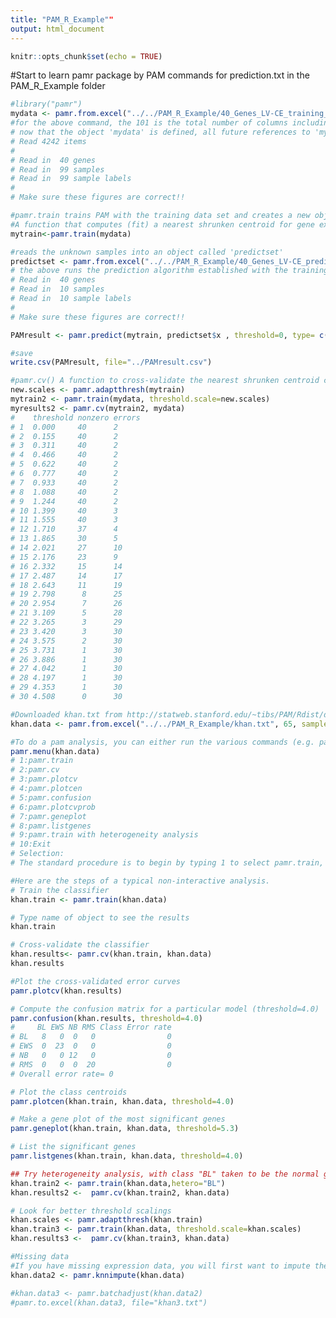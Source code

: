 ```yaml
---
title: "PAM_R_Example""
output: html_document
---
```


```r
knitr::opts_chunk$set(echo = TRUE)
```

#Start to learn pamr package by PAM commands for prediction.txt in the PAM_R_Example folder

```r
#library("pamr")
mydata <- pamr.from.excel("../../PAM_R_Example/40_Genes_LV-CE_training_data.txt", 101, sample.labels=TRUE) 
#for the above command, the 101 is the total number of columns including the probe names and all samples (2 + 99).  sample labels tells it that there is a sample name and classifying label to look for. Basically all this is doing is telling it where to start looking for the data and what are the labels.
# now that the object 'mydata' is defined, all future references to 'mydata' will refer to the trainig set of known genes
# Read 4242 items
# 
# Read in  40 genes
# Read in  99 samples
# Read in  99 sample labels
# 
# Make sure these figures are correct!!
```

```r
#pamr.train trains PAM with the training data set and creates a new object 'mytrain'
#A function that computes (fit) a nearest shrunken centroid for gene expression (microarray) data
mytrain<-pamr.train(mydata) 
```

```r
#reads the unknown samples into an object called 'predictset'
predictset <- pamr.from.excel("../../PAM_R_Example/40_Genes_LV-CE_prediction_set.txt", 12, sample.labels=TRUE) #A function to read in a text file saved from Excel
# the above runs the prediction algorithm established with the training set on the prediction set. the output is a table showing the percent certainty of classification into CE or LV cause of stroke.
# Read in  40 genes
# Read in  10 samples
# Read in  10 sample labels
# 
# Make sure these figures are correct!!
```

```r
PAMresult <- pamr.predict(mytrain, predictset$x , threshold=0, type= c("posterior")) #A function giving prediction information, from a nearest shrunken centroid fit

#save
write.csv(PAMresult, file="../PAMresult.csv")

```

```r
#pamr.cv() A function to cross-validate the nearest shrunken centroid classifier produced by pamr.train
new.scales <- pamr.adaptthresh(mytrain)
mytrain2 <- pamr.train(mydata, threshold.scale=new.scales)
myresults2 <- pamr.cv(mytrain2, mydata)
#    threshold nonzero errors
# 1  0.000     40      2     
# 2  0.155     40      2     
# 3  0.311     40      2     
# 4  0.466     40      2     
# 5  0.622     40      2     
# 6  0.777     40      2     
# 7  0.933     40      2     
# 8  1.088     40      2     
# 9  1.244     40      2     
# 10 1.399     40      3     
# 11 1.555     40      3     
# 12 1.710     37      4     
# 13 1.865     30      5     
# 14 2.021     27      10    
# 15 2.176     23      9     
# 16 2.332     15      14    
# 17 2.487     14      17    
# 18 2.643     11      19    
# 19 2.798      8      25    
# 20 2.954      7      26    
# 21 3.109      5      28    
# 22 3.265      3      29    
# 23 3.420      3      30    
# 24 3.575      2      30    
# 25 3.731      1      30    
# 26 3.886      1      30    
# 27 4.042      1      30    
# 28 4.197      1      30    
# 29 4.353      1      30    
# 30 4.508      0      30 
```

```r
#Downloaded khan.txt from http://statweb.stanford.edu/~tibs/PAM/Rdist/doc/readme.html
khan.data <- pamr.from.excel("../../PAM_R_Example/khan.txt", 65, sample.labels=TRUE)

```

```r
#To do a pam analysis, you can either run the various commands (e.g. pamr.train) one at a time, or use the function pamr.menu which interactively leads the user through a typical analysis. The individual commands used in a non-interactive analysis are documented below. The "non-interactive" analysis offers more control of input options.
pamr.menu(khan.data)
# 1:pamr.train 
# 2:pamr.cv 
# 3:pamr.plotcv 
# 4:pamr.plotcen 
# 5:pamr.confusion 
# 6:pamr.plotcvprob 
# 7:pamr.geneplot 
# 8:pamr.listgenes 
# 9:pamr.train with heterogeneity analysis 
# 10:Exit 
# Selection: 
# The standard procedure is to begin by typing 1 to select pamr.train, and then after that computation is done, you would pick 2 for pamr.cv. Typically, you would go through steps 3 through 8, to generate plots and gene lists. Along the way, in some of the steps you are asked for a threshold value: this value you choose visually from the plot created by pamr.plotcv. Menu Choice 9 is optional.
```

```r
#Here are the steps of a typical non-interactive analysis.
# Train the classifier
khan.train <- pamr.train(khan.data)

# Type name of object to see the results
khan.train
```

```r
# Cross-validate the classifier
khan.results<- pamr.cv(khan.train, khan.data)
khan.results
```

```r
#Plot the cross-validated error curves
pamr.plotcv(khan.results)
```

```r
# Compute the confusion matrix for a particular model (threshold=4.0) 
pamr.confusion(khan.results, threshold=4.0)
#     BL EWS NB RMS Class Error rate
# BL   8   0  0   0                0
# EWS  0  23  0   0                0
# NB   0   0 12   0                0
# RMS  0   0  0  20                0
# Overall error rate= 0
```

```r
# Plot the class centroids
pamr.plotcen(khan.train, khan.data, threshold=4.0)

# Make a gene plot of the most significant genes
pamr.geneplot(khan.train, khan.data, threshold=5.3)

```

```r
# List the significant genes
pamr.listgenes(khan.train, khan.data, threshold=4.0)
```

```r
## Try heterogeneity analysis, with class "BL" taken to be the normal group
khan.train2 <- pamr.train(khan.data,hetero="BL")
khan.results2 <-  pamr.cv(khan.train2, khan.data)

```

```r
# Look for better threshold scalings
khan.scales <- pamr.adaptthresh(khan.train)
khan.train3 <- pamr.train(khan.data, threshold.scale=khan.scales)
khan.results3 <-  pamr.cv(khan.train3, khan.data)
```

```r
#Missing data
#If you have missing expression data, you will first want to impute the missing values, before running pamr.train etc. For example, if khan.data had missing values---in reality, it does not---you would do
khan.data2 <- pamr.knnimpute(khan.data)

#khan.data3 <- pamr.batchadjust(khan.data2)
#pamr.to.excel(khan.data3, file="khan3.txt")

```

